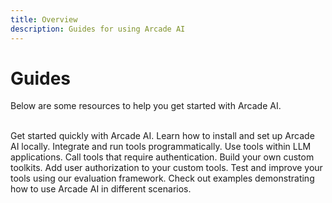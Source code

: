 ```yaml
---
title: Overview
description: Guides for using Arcade AI
---
```


# Guides

Below are some resources to help you get started with Arcade AI.

<br />

<Cards columns={3}>
  <Card icon="rocket" title="Quick start" href="/guides/quickstart">
    Get started quickly with Arcade AI.
  </Card>
  <Card icon="terminal" title="Local Install" href="/guides/installation">
    Learn how to install and set up Arcade AI locally.
  </Card>
  <Card icon="code" title="Call a tool" href="/guides/toolcalling">
    Integrate and run tools programmatically.
  </Card>
  <Card icon="code" title="Call Tools with LLMs" href="/guides/llmtoolcalling">
    Use tools within LLM applications.
  </Card>
  <Card
    icon="people-group"
    title="Call tools with auth"
    href="/guides/authtoolcalling"
  >
    Call tools that require authentication.
  </Card>
  <Card icon="tool" title="Create a toolkit" href="/guides/custom-tools">
    Build your own custom toolkits.
  </Card>
  <Card
    icon="puzzle-piece"
    title="Add Auth to Tools"
    href="/guides/customauthtool"
  >
    Add user authorization to your custom tools.
  </Card>
  <Card icon="check-circle" title="Evaluate Tools" href="/guides/evaltools">
    Test and improve your tools using our evaluation framework.
  </Card>
  <Card
    icon="git"
    title="Examples"
    href="https://github.com/ArcadeAI/arcade-ai/tree/main/examples"
  >
    Check out examples demonstrating how to use Arcade AI in different
    scenarios.
  </Card>
</Cards>
